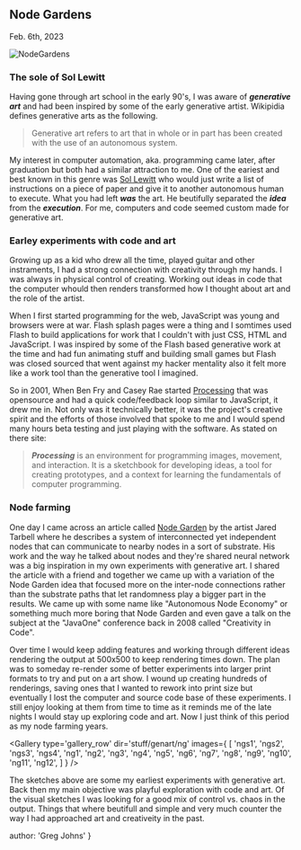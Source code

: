 
## Node Gardens
<time>Feb. 6th, 2023</time>

![NodeGardens](../../stuff/genart/ng/nodegardens.jpg)

### The sole of Sol Lewitt
Having gone through art school in the early 90's, I was aware of ***generative art*** and had been inspired by some of the early generative artist. Wikipidia defines generative arts as the following.

> Generative art refers to art that in whole or in part has been created with the use of an autonomous system.

My interest in computer automation, aka. programming came later, after graduation but both had a similar attraction to me. One of the eariest and best known in this genre was [Sol Lewitt](https://en.wikipedia.org/wiki/Sol_LeWitt) who would just write a list of instructions on a piece of paper and give it to another autonomous human to execute. What you had left ***was*** the art. He beutifully separated the ***idea*** from the ***execution***. For me, computers and code seemed custom made for generative art.

### Earley experiments with code and art

Growing up as a kid who drew all the time, played guitar and other instraments, I had a strong connection with creativity through my hands. I was always in physical control of creating. Working out ideas in code that the computer whould then renders transformed how I thought about art and the role of the artist.

When I first started programming for the web, JavaScript was young and browsers were at war. Flash splash pages were a thing and I somtimes used Flash to build applications for work that I couldn't with just CSS, HTML and JavaScript. I was inspired by some of the Flash based generative work at the time and had fun animating stuff and building small games but Flash was closed sourced that went against my hacker mentality also it felt more like a work tool than the generative tool I imagined.

So in 2001, When Ben Fry and Casey Rae started [Processing](https://processing.org/) that was opensource and had a quick code/feedback loop similar to JavaScript, it drew me in. Not only was it technically better, it was the project's creative spirit and the efforts of those involved that spoke to me and I would spend many hours beta testing and just playing with the software. As stated on there site: 

> ***Processing*** is an environment for programming images, movement, and interaction. It is a sketchbook for developing ideas, a tool for creating prototypes, and a context for learning the fundamentals of computer programming.

### Node farming

One day I came across an article called [Node Garden](http://www.complexification.net/gallery/machines/nodeGarden/) by the artist Jared Tarbell where he describes a system of interconnected yet independent nodes that can communicate to nearby nodes in a sort of substrate. His work and the way he talked about nodes and they're shared neural network was a big inspiration in my own experiments with generative art. I shared the article with a friend and together we came up with a variation of the Node Garden idea that focused more on the inter-node connections rather than the substrate paths that let randomness play a bigger part in the results. We came up with some name like "Autonomous Node Economy" or something much more boring that Node Garden and even gave a talk on the subject at the "JavaOne" conference back in 2008 called "Creativity in Code".

Over time I would keep adding features and working through different ideas rendering the output at 500x500 to keep rendering times down. The plan was to someday re-render some of better experiments into larger print formats to try and put on a art show. I wound up creating hundreds of renderings, saving ones that I wanted to rework into print size but eventually I lost the computer and source code base of these experiments. I still enjoy looking at them from time to time as it reminds me of the late nights I would stay up exploring code and art. Now I just think of this period as my node farming years.

<Gallery type='gallery_row' dir='stuff/genart/ng' images={
  [
    'ngs1',
    'ngs2',
    'ngs3',
    'ngs4',
    'ng1',
    'ng2',
    'ng3',
    'ng4',
    'ng5',
    'ng6',
    'ng7',
    'ng8',
    'ng9',
    'ng10',
    'ng11',
    'ng12',
  ]
} />

The sketches above are some my earliest experiments with generative art. Back then my main objective was playful exploration with code and art. Of the visual sketches I was looking for a good mix of control vs. chaos in the output. Things that where beutifull and simple and very much counter the way I had approached art and creativeity in the past.

  author: 'Greg Johns'
}

